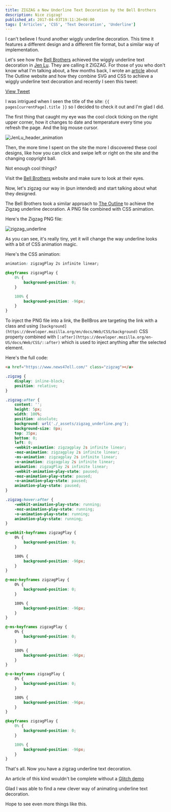 ```yaml
---
title: ZIGZAG a New Underline Text Decoration by the Bell Brothers
description: Nice zigzag!
published_at: 2017-04-03T19:11:26+00:00
tags: ['Articles', 'CSS', 'Text Decoration', 'Underline']
---
```


I can't believe I found another wiggly underline decoration. This time it features a different design and a different file format, but a similar way of implementation.

Let's see how the [Bell Brothers][1] achieved the wiggly underline text decoration in [Jen Lu][2]. They are calling it ZIGZAG.
For those of you who don't know what I'm talking about, a few months back, I wrote an [article][3] about The Outline website and how they combine SVG and CSS to achieve a wiggly underline text decoration and recently I seen this tweet:

[View Tweet](https://twitter.com/latest_is/status/839570445519175681)

I was intrigued when I seen the title of the site: `{{ pages[currentPage].title }}` so I decided to check it out and I'm glad I did.

The first thing that caught my eye was the cool clock ticking on the right upper corner, how it changes to date and temperature every time you refresh the page. And the big mouse cursor.

![JenLu_header_animation](./_assets/jenlu_header_animation.gif)

Then, the more time I spent on the site the more I discovered these cool designs, like how you can click and swipe left or right on the site and the changing copyright ball.

Not enough cool things?

Visit the [Bell Brothers][1] website and make sure to look at their eyes.

Now, let's zigzag our way in (pun intended) and start talking about what they designed.

The Bell Brothers took a similar approach to [The Outline][5] to achieve the Zigzag underline decoration. A PNG file combined with CSS animation.

Here's the Zigzag PNG file:

![zigzag_underline](./_assets/zigzag_underline.png)

As you can see, it's really tiny, yet it will change the way underline looks with a bit of CSS animation magic.

Here's the CSS animation:

```css
animation: zigzagPlay 2s infinite linear;

@keyframes zigzagPlay {
	0% {
		background-position: 0;
	}

	100% {
		background-position: -96px;
	}
}
```

To inject the PNG file into a link, the BellBros are targeting the link with a class and using `[background](https://developer.mozilla.org/en/docs/Web/CSS/background)` CSS property combined with `[:after](https://developer.mozilla.org/en-US/docs/Web/CSS/::after)` which is used to inject anything after the selected element.

Here's the full code:

```html
<a href="https://www.news47ell.com/" class="zigzag"></a>
```

```css
.zigzag {
	display: inline-block;
	position: relative;
}

.zigzag:after {
	content: '';
	height: 5px;
	width: 100%;
	position: absolute;
	background: url('./_assets/zigzag_underline.png');
	background-size: 8px;
	top: 35px;
	bottom: 0;
	left: 0;
	-webkit-animation: zigzagplay 2s infinite linear;
	-moz-animation: zigzagplay 2s infinite linear;
	-ms-animation: zigzagplay 2s infinite linear;
	-o-animation: zigzagplay 2s infinite linear;
	animation: zigzagPlay 2s infinite linear;
	-webkit-animation-play-state: paused;
	-moz-animation-play-state: paused;
	-o-animation-play-state: paused;
	animation-play-state: paused;
}

.zigzag:hover:after {
	-webkit-animation-play-state: running;
	-moz-animation-play-state: running;
	-o-animation-play-state: running;
	animation-play-state: running;
}

@-webkit-keyframes zigzagPlay {
	0% {
		background-position: 0;
	}

	100% {
		background-position: -96px;
	}
}

@-moz-keyframes zigzagPlay {
	0% {
		background-position: 0;
	}

	100% {
		background-position: -96px;
	}
}

@-ms-keyframes zigzagPlay {
	0% {
		background-position: 0;
	}

	100% {
		background-position: -96px;
	}
}

@-o-keyframes zigzagPlay {
	0% {
		background-position: 0;
	}

	100% {
		background-position: -96px;
	}
}

@keyframes zigzagPlay {
	0% {
		background-position: 0;
	}

	100% {
		background-position: -96px;
	}
}
```

That's all. Now you have a zigzag underline text decoration.

An article of this kind wouldn't be complete without a [Glitch demo](https://glitch.com/embed/#!/embed/jen-lu-zigzag-text-decoration-by-bell-brothers)

Glad I was able to find a new clever way of animating underline text decoration.

Hope to see even more things like this.

[1]: http://bellbros.com/
[2]: http://jen.lu/
[3]: https://www.news47ell.com/articles/use-svg-css-instead-text-decoration-underline/
[5]: https://theoutline.com/
